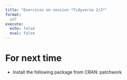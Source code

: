 ```yaml
---
title: "Exercices on session *Tidyverse 2/2*"
format:
  pdf
execute:
  echo: false 
  eval: false 
---
```


# For next time

* Install the following package from CRAN: patchwork